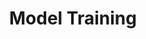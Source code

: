 ---
title: 'Model Training'
openapi: "POST /api/ai/train-data"
description : "Train your own model for Search and AI Models"
---